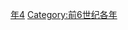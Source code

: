 {{Catnav|頁面分類|历史|歷史時代|年|前6世纪各年}}

{{catmore}}

[[Category:前570年代|年4]]
[[Category:前6世纪各年|Category:前6世纪各年]]
